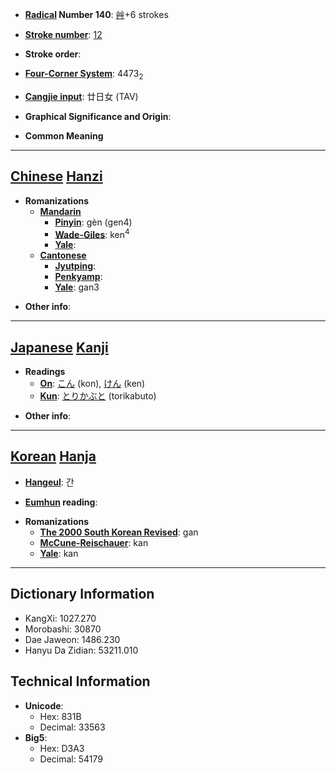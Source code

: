 * '''[[Wiktionary:Chinese radical index| Radical]] Number 140''': [[Wiktionary:Chinese radical index 艸|艸]]+6 strokes

* '''[[Wiktionary:Chinese total strokes index|Stroke number]]''': [[Wiktionary:Chinese total strokes index 12|12]]

* '''Stroke order''': 

* '''[[Wiktionary:Chinese four corner index|Four-Corner System]]''': 4473<sub>2</sub>

* '''[[Wiktionary:Chinese Cangjie index|Cangjie input]]''': 廿日女 (TAV)

* '''Graphical Significance and Origin''': 

* '''Common Meaning'''

----

== [[Chinese]] [[Hanzi]] ==

* '''Romanizations'''
** '''[[Mandarin]]'''
*** '''[[Pinyin]]''': gèn (gen4)
*** '''[[Wade-Giles]]''': ken<sup>4</sup>
*** '''[[Yale]]''': 
** '''[[Cantonese]]'''
*** '''[[Jyutping]]''':
*** '''[[Penkyamp]]''': 
*** '''[[Yale]]''': gan3

* '''Other info''': 

----

== [[Japanese]] [[Kanji]] ==

* '''Readings'''
** '''[[On]]''': [[こん]] (kon), [[けん]] (ken)
** '''[[Kun]]''': [[とりかぶと]] (torikabuto)

* '''Other info''':  

----

== [[Korean]] [[Hanja]] ==

* '''[[Hangeul]]''': 간

* '''[[Eumhun]] reading''': 

* '''Romanizations'''
** '''[[The 2000 South Korean Revised Romanization|The 2000 South Korean Revised]]''': gan
** '''[[McCune-Reischauer]]''': kan
** '''[[Yale]]''': kan

----

== Dictionary Information ==

* KangXi: 1027.270
* Morobashi: 30870
* Dae Jaweon: 1486.230
* Hanyu Da Zidian: 53211.010

== Technical Information ==

* '''Unicode''':
** Hex: 831B
** Decimal: 33563
* '''Big5''':
** Hex: D3A3
** Decimal: 54179